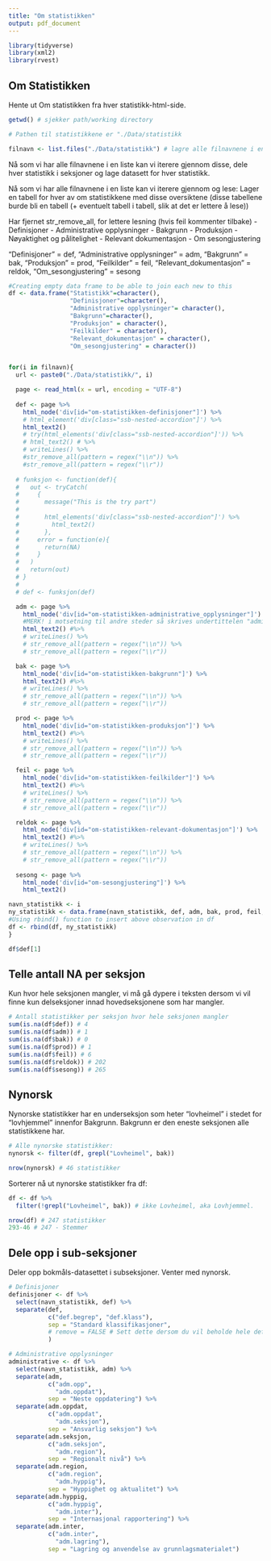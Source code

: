 ```yaml
---
title: "Om statistikken"
output: pdf_document
---
```


```r
library(tidyverse)
library(xml2)
library(rvest)
```

## Om Statistikken

Hente ut Om statistikken fra hver statistikk-html-side.

```r
getwd() # sjekker path/working directory

# Pathen til statistikkene er "./Data/statistikk

filnavn <- list.files("./Data/statistikk") # lagre alle filnavnene i en str-liste
```

Nå som vi har alle filnavnene i en liste kan vi iterere gjennom disse, dele hver statistikk i seksjoner og lage datasett for hver statistikk.


Nå som vi har alle filnavnene i en liste kan vi iterere gjennom og lese:
Lager en tabell for hver av om statistikkene med disse oversiktene (disse tabellene burde bli en tabell (+ eventuelt tabell i tabell, slik at det er lettere å lese))


Har fjernet str_remove_all, for lettere lesning (hvis feil kommenter tilbake)
- Definisjoner
- Administrative opplysninger
- Bakgrunn
- Produksjon
- Nøyaktighet og pålitelighet
- Relevant dokumentasjon
- Om sesongjustering

"Definisjoner" = def,
"Administrative opplysninger" = adm,
"Bakgrunn" = bak,
"Produksjon" = prod,
"Feilkilder" = feil,
"Relevant_dokumentasjon" = reldok,
"Om_sesongjustering" = sesong
           
```r
#Creating empty data frame to be able to join each new to this
df <- data.frame("Statistikk"=character(),
                 "Definisjoner"=character(), 
                 "Administrative opplysninger"= character(), 
                 "Bakgrunn"=character(),
                 "Produksjon" = character(), 
                 "Feilkilder" = character(), 
                 "Relevant_dokumentasjon" = character(),
                 "Om_sesongjustering" = character()) 


for(i in filnavn){
  url <- paste0("./Data/statistikk/", i)

  page <- read_html(x = url, encoding = "UTF-8")
  
  def <- page %>%
    html_node('div[id="om-statistikken-definisjoner"]') %>% 
    # html_element('div[class="ssb-nested-accordion"]') %>% 
    html_text2()
    # try(html_elements('div[class="ssb-nested-accordion"]')) %>% 
    # html_text2() # %>% 
    # writeLines() %>%
    #str_remove_all(pattern = regex("\\n")) %>% 
    #str_remove_all(pattern = regex("\\r"))
  
  # funksjon <- function(def){
  #   out <- tryCatch(
  #     {
  #       message("This is the try part")
  #       
  #       html_elements('div[class="ssb-nested-accordion"]') %>% 
  #         html_text2()
  #       },
  #     error = function(e){
  #       return(NA)
  #     }
  #   )
  #   return(out)
  # }
  # 
  # def <- funksjon(def)

  adm <- page %>%
    html_node('div[id="om-statistikken-administrative_opplysninger"]') %>%
    #MERK! i motsetning til andre steder så skrives undertittelen "administrative opplysninger" med understrek i syntax, IKKE bindestrek! får feilmld om man bruker bindestRrek her
    html_text2() #%>% 
    # writeLines() %>%
    # str_remove_all(pattern = regex("\\n")) %>% 
    # str_remove_all(pattern = regex("\\r"))

  bak <- page %>%
    html_node('div[id="om-statistikken-bakgrunn"]') %>%
    html_text2() #%>% 
    # writeLines() %>%
    # str_remove_all(pattern = regex("\\n")) %>% 
    # str_remove_all(pattern = regex("\\r"))

  prod <- page %>%
    html_node('div[id="om-statistikken-produksjon"]') %>%
    html_text2() #%>% 
    # writeLines() %>%
    # str_remove_all(pattern = regex("\\n")) %>% 
    # str_remove_all(pattern = regex("\\r"))

  feil <- page %>%
    html_node('div[id="om-statistikken-feilkilder"]') %>%
    html_text2() #%>% 
    # writeLines() %>%
    # str_remove_all(pattern = regex("\\n")) %>% 
    # str_remove_all(pattern = regex("\\r"))

  reldok <- page %>%
    html_node('div[id="om-statistikken-relevant-dokumentasjon"]') %>%
    html_text2() #%>% 
    # writeLines() %>%
    # str_remove_all(pattern = regex("\\n")) %>% 
    # str_remove_all(pattern = regex("\\r"))
  
  sesong <- page %>% 
    html_node('div[id="om-sesongjustering"]') %>% 
    html_text2()

navn_statistikk <- i
ny_statistikk <- data.frame(navn_statistikk, def, adm, bak, prod, feil, reldok, sesong)
#Using rbind() function to insert above observation in df
df <- rbind(df, ny_statistikk)
}

df$def[1]
```


## Telle antall NA per seksjon

Kun hvor hele seksjonen mangler, vi må gå dypere i teksten dersom vi vil finne kun delseksjoner innad hovedseksjonene som har mangler.

```r
# Antall statistikker per seksjon hvor hele seksjonen mangler
sum(is.na(df$def)) # 4
sum(is.na(df$adm)) # 1
sum(is.na(df$bak)) # 0
sum(is.na(df$prod)) # 1
sum(is.na(df$feil)) # 6
sum(is.na(df$reldok)) # 202
sum(is.na(df$sesong)) # 265
```

## Nynorsk

Nynorske statistikker har en underseksjon som heter "lovheimel" i stedet for "lovhjemmel" innenfor Bakgrunn. Bakgrunn er den eneste seksjonen alle statistikkene har.

```r
# Alle nynorske statistikker:
nynorsk <- filter(df, grepl("Lovheimel", bak))

nrow(nynorsk) # 46 statistikker
```

Sorterer nå ut nynorske statistikker fra df:

```r
df <- df %>% 
  filter(!grepl("Lovheimel", bak)) # ikke Lovheimel, aka Lovhjemmel.

nrow(df) # 247 statistikker
293-46 # 247 - Stemmer
```

## Dele opp i sub-seksjoner

Deler opp bokmåls-datasettet i subseksjoner. Venter med nynorsk.

```r
# Definisjoner
definisjoner <- df %>%
  select(navn_statistikk, def) %>% 
  separate(def,
           c("def.begrep", "def.klass"),
           sep = "Standard klassifikasjoner",
           # remove = FALSE # Sett dette dersom du vil beholde hele def-variabelen med all teksten
           )

# Administrative opplysninger
administrative <- df %>% 
  select(navn_statistikk, adm) %>% 
  separate(adm,
           c("adm.opp", 
             "adm.oppdat"),
           sep = "Neste oppdatering") %>% 
  separate(adm.oppdat,
           c("adm.oppdat",
             "adm.seksjon"),
           sep = "Ansvarlig seksjon") %>% 
  separate(adm.seksjon,
           c("adm.seksjon",
             "adm.region"),
           sep = "Regionalt nivå") %>% 
  separate(adm.region,
           c("adm.region",
             "adm.hyppig"),
           sep = "Hyppighet og aktualitet") %>% 
  separate(adm.hyppig,
           c("adm.hyppig",
             "adm.inter"),
           sep = "Internasjonal rapportering") %>% 
  separate(adm.inter,
           c("adm.inter",
             "adm.lagring"),
           sep = "Lagring og anvendelse av grunnlagsmaterialet")


```

